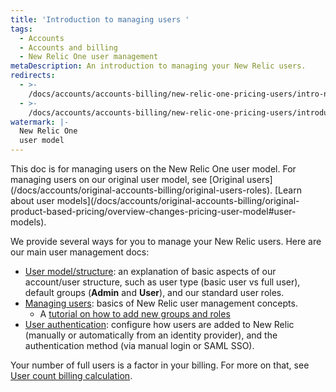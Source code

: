 ```yaml
---
title: 'Introduction to managing users '
tags:
  - Accounts
  - Accounts and billing
  - New Relic One user management
metaDescription: An introduction to managing your New Relic users.
redirects:
  - >-
    /docs/accounts/accounts-billing/new-relic-one-pricing-users/intro-new-relic-user-management
  - >-
    /docs/accounts/accounts-billing/new-relic-one-pricing-users/introduction-managing-users
watermark: |-
  New Relic One
  user model
---
```


<Callout variant="important">
  This doc is for managing users on the New Relic One user model. For managing users on our original user model, see [Original users](/docs/accounts/original-accounts-billing/original-users-roles). [Learn about user models](/docs/accounts/original-accounts-billing/original-product-based-pricing/overview-changes-pricing-user-model#user-models).
</Callout>

We provide several ways for you to manage your New Relic users. Here are our main user management docs:

* [User model/structure](/docs/accounts/accounts-billing/new-relic-one-pricing-users/users-roles): an explanation of basic aspects of our account/user structure, such as user type (basic user vs full user), default groups (**Admin** and **User**), and our standard user roles.
* [Managing users](/docs/accounts/accounts-billing/new-relic-one-pricing-users/manage-user-groups-roles-access-grants): basics of New Relic user management concepts.
  * A [tutorial on how to add new groups and roles](/docs/accounts/accounts-billing/new-relic-one-user-management/tutorial-add-new-user-groups-roles-new-relic-one-user-model)
* [User authentication](/docs/accounts/accounts-billing/new-relic-one-pricing-users/configure-authentication-domains): configure how users are added to New Relic (manually or automatically from an identity provider), and the authentication method (via manual login or SAML SSO).

Your number of full users is a factor in your billing. For more on that, see [User count billing calculation](/docs/accounts/accounts-billing/new-relic-one-pricing-users/new-relic-one-pricing-billing#user-count).

